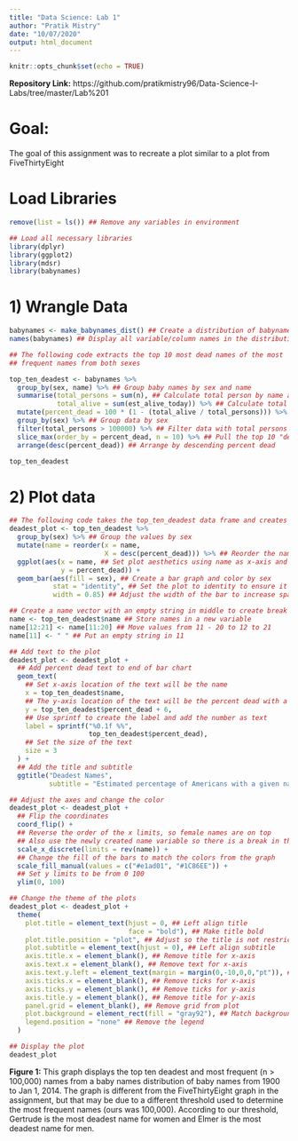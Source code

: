 ---
title: "Data Science: Lab 1"
author: "Pratik Mistry"
date: "10/07/2020"
output: html_document
---

```{r setup, include=FALSE}
knitr::opts_chunk$set(echo = TRUE)
```

**Repository Link:** https://github.com/pratikmistry96/Data-Science-I-Labs/tree/master/Lab%201

# Goal:
The goal of this assignment was to recreate a plot similar to a plot from FiveThirtyEight



# Load Libraries
```{r, message = FALSE}
remove(list = ls()) ## Remove any variables in environment

## Load all necessary libraries
library(dplyr)
library(ggplot2)
library(mdsr)
library(babynames)
```


# 1) Wrangle Data

```{r}
babynames <- make_babynames_dist() ## Create a distribution of babynames
names(babynames) ## Display all variable/column names in the distribution
```



```{r}
## The following code extracts the top 10 most dead names of the most
## frequent names from both sexes

top_ten_deadest <- babynames %>%
  group_by(sex, name) %>% ## Group baby names by sex and name
  summarise(total_persons = sum(n), ## Calculate total person by name and sex
            total_alive = sum(est_alive_today)) %>% ## Calculate total persons alive today by name and sex
  mutate(percent_dead = 100 * (1 - (total_alive / total_persons))) %>% ## Calculate the percent people dead
  group_by(sex) %>% ## Group data by sex
  filter(total_persons > 100000) %>% ## Filter data with total persons greater than 100000 for each sex
  slice_max(order_by = percent_dead, n = 10) %>% ## Pull the top 10 "deadest" for each sex
  arrange(desc(percent_dead)) ## Arrange by descending percent dead

top_ten_deadest
```

# 2) Plot data


```{r, fig.height = 5, fig.width = 5}
## The following code takes the top_ten_deadest data frame and creates a bar plot
deadest_plot <- top_ten_deadest %>%
  group_by(sex) %>% ## Group the values by sex
  mutate(name = reorder(x = name,
                        X = desc(percent_dead))) %>% ## Reorder the names by percent dead
  ggplot(aes(x = name, ## Set plot aesthetics using name as x-axis and percent dead for y axis
             y = percent_dead)) +
  geom_bar(aes(fill = sex), ## Create a bar graph and color by sex
           stat = "identity", ## Set the plot to identity to ensure it's not stacked
           width = 0.85) ## Adjust the width of the bar to increase spacing
```


```{r}
## Create a name vector with an empty string in middle to create break in graph
name <- top_ten_deadest$name ## Store names in a new variable
name[12:21] <- name[11:20] ## Move values from 11 - 20 to 12 to 21
name[11] <- " " ## Put an empty string in 11
```


```{r, fig.height = 5, fig.width = 5}
## Add text to the plot
deadest_plot <- deadest_plot +
  ## Add percent dead text to end of bar chart
  geom_text( 
    ## Set x-axis location of the text will be the name
    x = top_ten_deadest$name,
    ## The y-axis location of the text will be the percent dead with a buffer of 6
    y = top_ten_deadest$percent_dead + 6,
    ## Use sprintf to create the label and add the number as text
    label = sprintf("%0.1f %%", 
                    top_ten_deadest$percent_dead),
    ## Set the size of the text
    size = 3
  ) +
  ## Add the title and subtitle
  ggtitle("Deadest Names",
          subtitle = "Estimated percentage of Americans with a given name born\nsince 1900 who were dead as of Jan 1, 2014")
```


```{r, fig.height = 5, fig.width = 5}
## Adjust the axes and change the color
deadest_plot <- deadest_plot +
  ## Flip the coordinates
  coord_flip() +
  ## Reverse the order of the x limits, so female names are on top
  ## Also use the newly created name variable so there is a break in the graph
  scale_x_discrete(limits = rev(name)) +
  ## Change the fill of the bars to match the colors from the graph
  scale_fill_manual(values = c("#e1ad01", "#1C86EE")) +
  ## Set y limits to be from 0 100
  ylim(0, 100)
```


```{r, fig.height = 5, fig.width = 5}
## Change the theme of the plots
deadest_plot <- deadest_plot +
  theme(
    plot.title = element_text(hjust = 0, ## Left align title
                              face = "bold"), ## Make title bold
    plot.title.position = "plot", ## Adjust so the title is not restricted
    plot.subtitle = element_text(hjust = 0), ## Left align subtitle
    axis.title.x = element_blank(), ## Remove title for x-axis
    axis.text.x = element_blank(), ## Remove text for x-axis
    axis.text.y.left = element_text(margin = margin(0,-10,0,0,"pt")), ## Push test closer to bar
    axis.ticks.x = element_blank(), ## Remove ticks for x-axis
    axis.ticks.y = element_blank(), ## Remove ticks for y-axis
    axis.title.y = element_blank(), ## Remove title for y-axis
    panel.grid = element_blank(), ## Remove grid from plot
    plot.background = element_rect(fill = "gray92"), ## Match background color to plot
    legend.position = "none" ## Remove the legend
  )
```


```{r, fig.width = 5, fig.height = 6}
## Display the plot
deadest_plot
```

**Figure 1:** This graph displays the top ten deadest and most frequent (n > 100,000) names from a baby names distribution of baby names from 1900 to Jan 1, 2014. The graph is different from the FiveThirtyEight graph in the assignment, but that may be due to a different threshold used to determine the most frequent names (ours was 100,000). According to our threshold, Gertrude is the most deadest name for women and Elmer is the most deadest name for men.